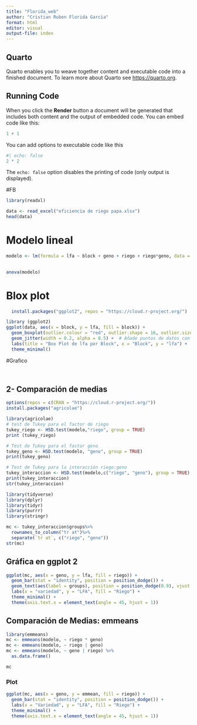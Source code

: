 ```yaml
---
title: "Florida_web"
author: "Cristian Ruben Florida Garcia"
format: html
editor: visual
output-file: index
---
```


## Quarto

Quarto enables you to weave together content and executable code into a finished document. To learn more about Quarto see <https://quarto.org>.

## Running Code

When you click the **Render** button a document will be generated that includes both content and the output of embedded code. You can embed code like this:

```r
1 + 1
```

You can add options to executable code like this

```r
#| echo: false
2 * 2
```

The `echo: false` option disables the printing of code (only output is displayed).

#FB

```r
library(readxl)

data <- read_excel("eficiencia de riego papa.xlsx")
head(data)
```

# Modelo lineal

```r
modelo <- lm(formula = lfa ~ block + geno + riego + riego*geno, data = data)
 

anova(modelo)

```

# Blox plot

```r
  install.packages("ggplot2", repos = "https://cloud.r-project.org/")

library (ggplot2)
ggplot(data, aes(x = block, y = lfa, fill = block)) +
  geom_boxplot(outlier.colour = "red", outlier.shape = 16, outlier.size = 2) +  # Personaliza los outliers
  geom_jitter(width = 0.2, alpha = 0.5) +  # Añade puntos de datos con un poco de dispersión
  labs(title = "Box Plot de lfa por Block", x = "Block", y = "lfa") +
  theme_minimal()

```

#Grafico

```r

```

```r

```

## 2- Comparación de medias

```r
options(repos = c(CRAN = "https://cloud.r-project.org/"))
install.packages("agricolae")
```

```r
library(agricolae)
# test de Tukey para el factor de riego
tukey_riego <- HSD.test(modelo,"riego", group = TRUE)
print (tukey_riego)
```

```r
# Test de Tukey para el factor geno
tukey_geno <- HSD.test(modelo, "geno", group = TRUE)
print(tukey_geno)
```

```r
# Test de Tukey para la interacción riego:geno
tukey_interaccion <- HSD.test(modelo,c("riego", "geno"), group = TRUE) 
print(tukey_interaccion)
str(tukey_interaccion)
```

```r
library(tidyverse)
library(dplyr)
library(tidyr)
library(purrr)
library(stringr)
```

```r
mc <- tukey_interaccion$groups%>%
  rownames_to_column("tr at")%>%
  separate(`tr at`, c("riego", "geno"))
str(mc)
```

## Gráfica en ggplot 2

```r
ggplot(mc, aes(x = geno, y = lfa, fill = riego)) + 
  geom_bar(stat = "identity", position = position_dodge()) + 
  geom_text(aes(label = groups), position = position_dodge(0.9), vjust = -0.5) + 
  labs(x = "variedad", y = "LFA", fill = "Riego") + 
  theme_minimal() + 
  theme(axis.text.x = element_text(angle = 45, hjust = 1))
```

## Comparación de Medias: emmeans

```r
library(emmeans)
mc <- emmeans(modelo, ~ riego * geno)
mc <- emmeans(modelo, ~ riego | geno)
mc <- emmeans(modelo, ~ geno | riego) %>% 
  as.data.frame()

mc

```

### Plot

```r
ggplot(mc, aes(x = geno, y = emmean, fill = riego)) +
  geom_bar(stat = "identity", position = position_dodge()) +
  labs(x = "Variedad", y = "LFA", fill = "Riego") +
  theme_minimal() +
  theme(axis.text.x = element_text(angle = 45, hjust = 1))

```
